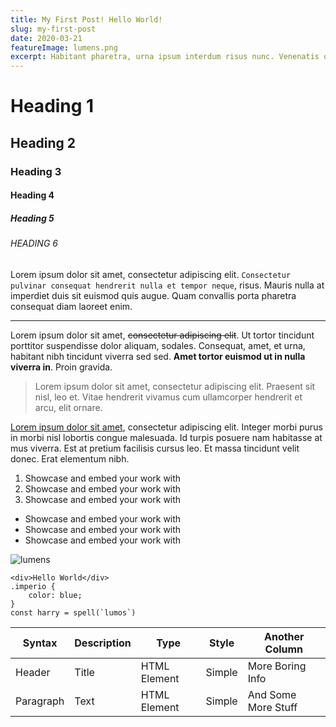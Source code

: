```yaml
---
title: My First Post! Hello World!
slug: my-first-post
date: 2020-03-21
featureImage: lumens.png
excerpt: Habitant pharetra, urna ipsum interdum risus nunc. Venenatis orci, sagittis, elementum urna.
---
```


# Heading 1

## Heading 2

### Heading 3

#### Heading 4

##### Heading 5

###### HEADING 6

Lorem ipsum dolor sit amet, consectetur adipiscing elit. `Consectetur pulvinar consequat hendrerit nulla et tempor neque`, risus.
Mauris nulla at imperdiet duis sit euismod quis augue. Quam convallis porta pharetra consequat diam laoreet enim.

---

Lorem ipsum dolor sit amet, ~~consectetur adipiscing elit~~.
Ut tortor tincidunt porttitor suspendisse dolor aliquam, sodales. Consequat, amet, et urna,
habitant nibh tincidunt viverra sed sed. **Amet tortor euismod ut in nulla viverra in**. Proin gravida.

> Lorem ipsum dolor sit amet, consectetur adipiscing elit.
> Praesent sit nisl, leo et. Vitae hendrerit vivamus cum ullamcorper hendrerit et arcu, elit ornare.

[Lorem ipsum dolor sit amet](https://duckduckgo.com), consectetur adipiscing elit.
Integer morbi purus in morbi nisl lobortis congue malesuada. Id turpis posuere nam habitasse at mus viverra.
Est at pretium facilisis cursus leo.
Et massa tincidunt velit donec. Erat elementum nibh.

1. Showcase and embed your work with
2. Showcase and embed your work with
3. Showcase and embed your work with

- Showcase and embed your work with
- Showcase and embed your work with
- Showcase and embed your work with

![lumens](lumens.png "lumens")

    <div>Hello World</div>
    .imperio {
        color: blue;
    }
    const harry = spell(`lumos`)

| Syntax    | Description | Type         | Style  | Another Column      |
| --------- | ----------- | ------------ | ------ | ------------------- |
| Header    | Title       | HTML Element | Simple | More Boring Info    |
| Paragraph | Text        | HTML Element | Simple | And Some More Stuff |
